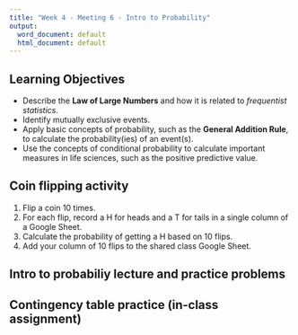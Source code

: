 ```yaml
---
title: "Week 4 - Meeting 6 - Intro to Probability"
output:
  word_document: default
  html_document: default
---
```


## Learning Objectives

* Describe the **Law of Large Numbers** and how it is related to *frequentist statistics*.
* Identify mutually exclusive events.
* Apply basic concepts of probability, such as the **General Addition Rule**, to calculate the probability(ies) of an event(s).
* Use the concepts of conditional probability to calculate important measures in life sciences, such as the positive predictive value.

## Coin flipping activity

1. Flip a coin 10 times.
2. For each flip, record a H for heads and a T for tails in a single column of a Google Sheet.
3. Calculate the probability of getting a H based on 10 flips.
4. Add your column of 10 flips to the shared class Google Sheet.

## Intro to probabiliy lecture and practice problems

## Contingency table practice (in-class assignment)





